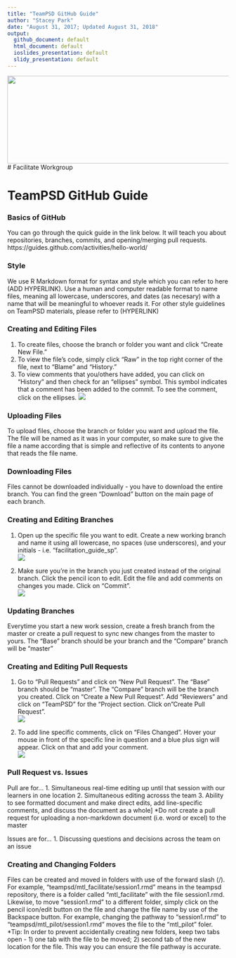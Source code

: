 ```yaml
---
title: "TeamPSD GitHub Guide"
author: "Stacey Park"
date: "August 31, 2017; Updated August 31, 2018"
output:
  github_document: default
  html_document: default
  ioslides_presentation: default
  slidy_presentation: default
---
```

<img src = "https://github.com/lzim/teampsd/blob/teampsd_style/teampsd_logo/team_psd_logo_sm.png"
     height = "200" width = "600">  
# Facilitate Workgroup

# TeamPSD GitHub Guide  

### **Basics of GitHub**  
You can go through the quick guide in the link below. It will teach you about repositories, branches, commits, and opening/merging pull requests.  
https://guides.github.com/activities/hello-world/

### **Style**
We use R Markdown format for syntax and style which you can refer to here (ADD HYPERLINK). Use a human and computer readable format to name files, meaning all lowercase, underscores, and dates (as necesary) with a name that will be meaningful to whoever reads it. For other style guidelines on TeamPSD materials, please refer to (HYPERLINK)  

### **Creating and Editing Files**  
1. To create files, choose the branch or folder you want and click "Create New File."  
2. To view the file's code, simply click "Raw" in the top right corner of the file, next to "Blame" and "History."  
3. To view comments that you/others have added, you can click on "History" and then check for an "ellipses" symbol. This symbol indicates that a comment has been added to the commit. To see the comment, click on the ellipses. 
![](https://raw.githubusercontent.com/lzim/teampsd/videos/github_workflow_5.gif)  

### **Uploading Files**  
To upload files, choose the branch or folder you want and upload the file. The file will be named as it was in your computer, so make sure to give the file a name according that is simple and reflective of its contents to anyone that reads the file name.  

### **Downloading Files**  
Files cannot be downloaded individually - you have to download the entire branch.  You can find the green "Download" button on the main page of each branch.

### **Creating and Editing Branches**
1. Open up the specific file you want to edit.  Create a new working branch and name it using all lowercase, no spaces (use underscores), and your initials - i.e. "facilitation_guide_sp".    
![](https://raw.githubusercontent.com/lzim/teampsd/videos/github_workflow_1.gif)  

2. Make sure you're in the branch you just created instead of the original branch.  Click the pencil icon to edit.  Edit the file and add comments on changes you made.  Click on "Commit".  
![](https://raw.githubusercontent.com/lzim/teampsd/videos/github_workflow_2.gif)  

### **Updating Branches**
Everytime you start a new work session, create a fresh branch from the master or create a pull request to sync new changes from the master to yours.  The "Base" branch should be your branch and the "Compare" branch will be "master"

### **Creating and Editing Pull Requests**
1. Go to "Pull Requests" and click on "New Pull Request". The "Base" branch should be "master".  The "Compare" branch will be the branch you created. Click on "Create a New Pull Request".  Add "Reviewers" and click on "TeamPSD" for the "Project section. Click on "Create Pull Request".   
![](https://raw.githubusercontent.com/lzim/teampsd/videos/github_workflow_3.gif)  

2. To add line specific comments, click on "Files Changed".  Hover your mouse in front of the specific line in question and a blue plus sign will appear.  Click on that and add your comment.  
![](https://raw.githubusercontent.com/lzim/teampsd/videos/github_workflow_4.gif) 

### **Pull Request vs. Issues**
Pull are for...
1. Simultaneous real-time editing up until that session with our learners in one location
2. Simultaneous editing acrosss the team
3. Ability to see formatted document and make direct edits, add line-specific comments, and discuss the document as a whole]
*Do not create a pull request for uploading a non-markdown document (i.e. word or excel) to the master

Issues are for...
1. Discussing questions and decisions across the team on an issue

### **Creating and Changing Folders**
Files can be created and moved in folders with use of the forward slash (/).  For example, "teampsd/mtl_facilitate/session1.rmd" means in the teampsd repository, there is a folder called "mtl_facilitate" with the file session1.rmd.  Likewise, to move "session1.rmd" to a different folder, simply click on the pencil icon/edit button on the file and change the file name by use of the Backspace button. For example, changing the pathway to "session1.rmd" to "teampsd/mtl_pilot/session1.rmd" moves the file to the "mtl_pilot" foler.
*Tip: In order to prevent accidentally creating new folders, keep two tabs open - 1) one tab with the file to be moved; 2) second tab of the new location for the file. This way you can ensure the file pathway is accurate.
